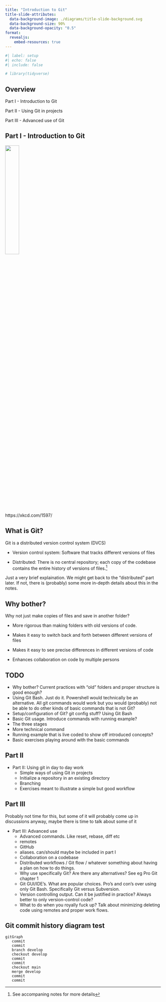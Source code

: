 ```yaml
---
title: "Introduction to Git"
title-slide-attributes:
  data-background-image: ./diagrams/title-slide-background.svg
  data-background-size: 90%
  data-background-opacity: "0.5"
format:
  revealjs:
    embed-resources: true
---
```


```r
#| label: setup
#| echo: false
#| include: false

# library(tidyverse)
```

## Overview

Part I - Introduction to Git

Part II - Using Git in projects

Part III - Advanced use of Git


## Part I - Introduction to Git

![](images/xkcd_git.png){width=30% fig-align="center"}

::: aside
https://xkcd.com/1597/
:::

## What is Git?

Git is a distributed version control system (DVCS)

- Version control system: Software that tracks different versions of files

- Distributed: There is no central repository; each copy of the codebase contains the
  entire history of versions of files.^[See accompaning notes for more details]

::: {.notes}
Just a very brief explaination. We might get back to the "distributed" part later. If not,
there is (probably) some more in-depth details about this in the notes.
:::


## Why bother?

Why not just make copies of files and save in another folder?

- More rigorous than making folders with old versions of code.

- Makes it easy to switch back and forth between different versions of files

- Makes it easy to see precise differences in different versions of code

- Enhances collaboration on code by multiple persons

## TODO

  - Why bother? Current practices with "old" folders and proper structure is good enough?
  - Using Git Bash. Just do it. Powershell would technically be an alternative. All git commands
    would work but you would (probably) not be able to do other kinds of basic commands that is
    not Git?
  - Setup/configuration of Git? git config stuff? Using Git Bash
  - Basic Git usage. Introduce commands with running example?
  - The three stages
  - More technical command
  - Running example that is live coded to show off introduced concepts?
  - Basic exercises playing around with the basic commands


## Part II

- Part II: Using git in day to day work
  - Simple ways of using Git in projects
  - Initialize a repository in an existing directory
  - Branching
  - Exercises meant to illustrate a simple but good workflow

## Part III

Probably not time for this, but some of it will probably come up in discussions
anyway, maybe there is time to talk about some of it

- Part III: Advanced use
  - Advanced commands. Like reset, rebase, diff etc
  - remotes
  - GitHub
  - aliases. can/should maybe be included in part I
  - Collaboration on a codebase
  - Distributed workflows / Git flow / whatever something about having a plan on how to do things.
  - Why use specifically Git? Are there any alternatives? See eg Pro Git chapter 1
  - Git GUI/IDE's. What are popular choices. Pro's and con's over using only Git Bash. Specifically
    Git versus Subversion.
  - Version controlling output. Can it be justified in practice? Always better to only version-control code?
  - What to do when you royally fuck up? Talk about minimizing deleting code using remotes and proper
    work flows. 
 
  
## Git commit history diagram test


```mermaid
gitGraph
   commit
   commit
   branch develop
   checkout develop
   commit
   commit
   checkout main
   merge develop
   commit
   commit
```



